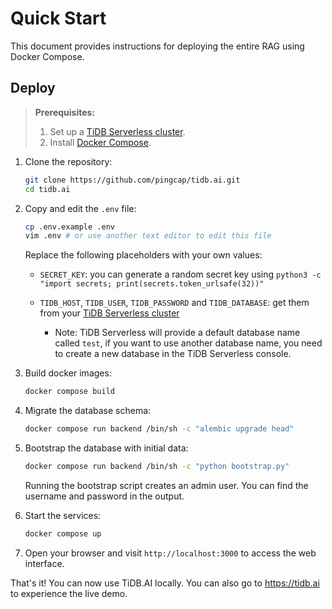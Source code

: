 # Quick Start

This document provides instructions for deploying the entire RAG using Docker Compose.

## Deploy

> **Prerequisites:**
>
> 1. Set up a [TiDB Serverless cluster](https://docs.pingcap.com/tidbcloud/tidb-cloud-quickstart).
> 2. Install [Docker Compose](https://docs.docker.com/compose/install/).

1. Clone the repository:

    ```bash
    git clone https://github.com/pingcap/tidb.ai.git
    cd tidb.ai
    ```

2. Copy and edit the `.env` file:

    ```bash
    cp .env.example .env
    vim .env # or use another text editor to edit this file
    ```

    Replace the following placeholders with your own values:
    - `SECRET_KEY`: you can generate a random secret key using `python3 -c "import secrets; print(secrets.token_urlsafe(32))"`
    - `TIDB_HOST`, `TIDB_USER`, `TIDB_PASSWORD` and `TIDB_DATABASE`: get them from your [TiDB Serverless cluster](https://tidbcloud.com/)

      - Note: TiDB Serverless will provide a default database name called `test`, if you want to use another database name, you need to create a new database in the TiDB Serverless console.

3. Build docker images:

    ```bash
    docker compose build
    ```

4. Migrate the database schema:

    ```bash
    docker compose run backend /bin/sh -c "alembic upgrade head"
    ```

5. Bootstrap the database with initial data:

    ```bash
    docker compose run backend /bin/sh -c "python bootstrap.py"
    ```

    Running the bootstrap script creates an admin user. You can find the username and password in the output.

6. Start the services:

    ```bash
    docker compose up
    ```

7. Open your browser and visit `http://localhost:3000` to access the web interface.

That's it! You can now use TiDB.AI locally. You can also go to https://tidb.ai to experience the live demo.